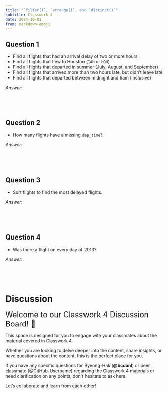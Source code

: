 ```yaml
---
title: "`filter()`, `arrange()`, and `distinct()`"
subtitle: Classwork 4
date: 2024-10-01
from: markdown+emoji
---
```



## Question 1
- Find all flights that had an arrival delay of two or more hours
- Find all flights that flew to Houston (`IAH` or `HOU`)
- Find all flights that departed in summer (July, August, and September)
- Find all flights that arrived more than two hours late, but didn’t leave late
- Find all flights that departed between midnight and 6am (inclusive)
  
*Answer*:
```r

```

<br><br>

## Question 2
- How many flights have a missing `dep_time`?

*Answer*:
```r

```

<br><br>


## Question 3
- Sort flights to find the most delayed flights. 

*Answer*:
```r

```

<br><br>

## Question 4
- Was there a flight on every day of 2013?

*Answer*:
```r

```

<br><br>

# Discussion 


<font size = "5">Welcome to our Classwork 4 Discussion Board! 👋 </font>


This space is designed for you to engage with your classmates about the material covered in Classwork 4.

Whether you are looking to delve deeper into the content, share insights, or have questions about the content, this is the perfect place for you.

If you have any specific questions for Byeong-Hak (**@bcdanl**) or peer classmate (@GitHub-Username) regarding the Classwork 4 materials or need clarification on any points, don't hesitate to ask here. 

Let's collaborate and learn from each other!

